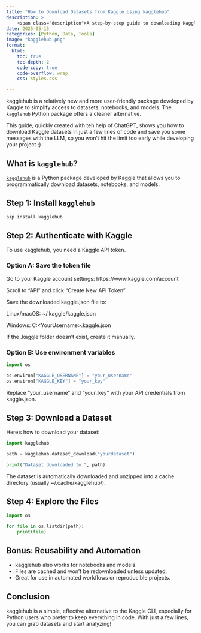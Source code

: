 ```yaml
---
title: "How to Download Datasets from Kaggle Using kagglehub"
description: >
    <span class="description">A step-by-step guide to downloading Kaggle datasets with the new kagglehub Python package.</span>
date: 2025-05-15
categories: [Python, Data, Tools]
image: "kagglehub.png"
format:
  html:
    toc: true
    toc-depth: 2
    code-copy: true
    code-overflow: wrap
    css: styles.css

---
```


kagglehub is a relatively new and more user-friendly package developed by Kaggle to simplify access to datasets, notebooks, and models.
The `kagglehub` Python package offers a cleaner alternative.

This guide, quickly created with teh help of ChatGPT,
shows you how to download Kaggle datasets in just a few lines of code and save you some messages with the LLM, so you won't hit the limit
too early while developing your project ;)

## What is `kagglehub`?

[`kagglehub`](https://pypi.org/project/kagglehub/) is a Python package developed by Kaggle that allows you to programmatically download datasets, notebooks, and models.

## Step 1: Install `kagglehub`

```bash
pip install kagglehub
```

## Step 2: Authenticate with Kaggle
To use kagglehub, you need a Kaggle API token.

### Option A: Save the token file
Go to your Kaggle account settings: https://www.kaggle.com/account

Scroll to "API" and click "Create New API Token"

Save the downloaded kaggle.json file to:

Linux/macOS: ~/.kaggle/kaggle.json

Windows: C:\Users\<YourUsername>\.kaggle\kaggle.json

If the .kaggle folder doesn’t exist, create it manually.

### Option B: Use environment variables

```python
import os

os.environ["KAGGLE_USERNAME"] = "your_username"
os.environ["KAGGLE_KEY"] = "your_key"
```
Replace "your_username" and "your_key" with your API credentials from kaggle.json.

## Step 3: Download a Dataset

Here’s how to download your dataset:

```python
import kagglehub

path = kagglehub.dataset_download("yourdataset")

print("Dataset downloaded to:", path)

```
The dataset is automatically downloaded and unzipped into a cache directory (usually ~/.cache/kagglehub/).

## Step 4: Explore the Files

```python
import os

for file in os.listdir(path):
    print(file)

```

## Bonus: Reusability and Automation

* kagglehub also works for notebooks and models.
* Files are cached and won’t be redownloaded unless updated.
* Great for use in automated workflows or reproducible projects.

## Conclusion
kagglehub is a simple, effective alternative to the Kaggle CLI, especially for Python users who prefer to keep everything in code.
With just a few lines, you can grab datasets and start analyzing!